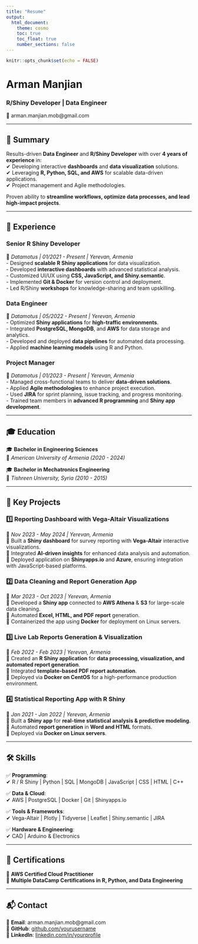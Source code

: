 ```yaml
---
title: "Resume"
output:
  html_document:
    theme: cosmo
    toc: true
    toc_float: true
    number_sections: false
---
```


```r
knitr::opts_chunk$set(echo = FALSE)
```

# Arman Manjian  
### **R/Shiny Developer | Data Engineer**  
📧 arman.manjian.mob@gmail.com  

---

## 📌 Summary  
Results-driven **Data Engineer** and **R/Shiny Developer** with over **4 years of experience** in:  
✔ Developing interactive **dashboards** and **data visualization** solutions.  
✔ Leveraging **R, Python, SQL, and AWS** for scalable data-driven applications.  
✔ Project management and Agile methodologies.  

Proven ability to **streamline workflows, optimize data processes, and lead high-impact projects**.

---

## 💼 Experience  

### **Senior R Shiny Developer**  
📍 *Datamotus | 01/2021 - Present | Yerevan, Armenia*  
- Designed **scalable R Shiny applications** for data visualization.  
- Developed **interactive dashboards** with advanced statistical analysis.  
- Customized UI/UX using **CSS, JavaScript, and Shiny.semantic**.  
- Implemented **Git & Docker** for version control and deployment.  
- Led R/Shiny **workshops** for knowledge-sharing and team upskilling.  

### **Data Engineer**  
📍 *Datamotus | 05/2022 - Present | Yerevan, Armenia*  
- Optimized **Shiny applications** for **high-traffic environments**.  
- Integrated **PostgreSQL, MongoDB**, and **AWS** for data storage and analytics.  
- Developed and deployed **data pipelines** for automated data processing.  
- Applied **machine learning models** using R and Python.  

### **Project Manager**  
📍 *Datamotus | 01/2023 - Present | Yerevan, Armenia*  
- Managed cross-functional teams to deliver **data-driven solutions**.  
- Applied **Agile methodologies** to enhance project execution.  
- Used **JIRA** for sprint planning, issue tracking, and progress monitoring.  
- Trained team members in **advanced R programming** and **Shiny app development**.  

---

## 🎓 Education  

🎓 **Bachelor in Engineering Sciences**  
📍 *American University of Armenia (2020 - 2024)*  

🎓 **Bachelor in Mechatronics Engineering**  
📍 *Tishreen University, Syria (2010 - 2015)*  

---

## 🚀 Key Projects  

### **1️⃣ Reporting Dashboard with Vega-Altair Visualizations**  
📍 *Nov 2023 - May 2024 | Yerevan, Armenia*  
🔹 Built a **Shiny dashboard** for survey reporting with **Vega-Altair** interactive visualizations.  
🔹 Integrated **AI-driven insights** for enhanced data analysis and automation.  
🔹 Deployed application on **Shinyapps.io** and **Azure**, ensuring integration with JavaScript-based platforms.  

### **2️⃣ Data Cleaning and Report Generation App**  
📍 *Mar 2023 - Oct 2023 | Yerevan, Armenia*  
🔹 Developed a **Shiny app** connected to **AWS Athena** & **S3** for large-scale data cleaning.  
🔹 Automated **Excel, HTML, and PDF report** generation.  
🔹 Containerized the app using **Docker** for deployment on Linux servers.  

### **3️⃣ Live Lab Reports Generation & Visualization**  
📍 *Feb 2022 - Feb 2023 | Yerevan, Armenia*  
🔹 Created an **R Shiny application** for **data processing, visualization, and automated report generation**.  
🔹 Integrated **template-based PDF report automation**.  
🔹 Deployed via **Docker on CentOS** for a high-performance production environment.  

### **4️⃣ Statistical Reporting App with R Shiny**  
📍 *Jan 2021 - Jan 2022 | Yerevan, Armenia*  
🔹 Built a **Shiny app** for **real-time statistical analysis & predictive modeling**.  
🔹 Automated **report generation** in **Word and HTML** formats.  
🔹 Deployed via **Docker on Linux servers**.  

---

## 🛠 Skills  

✅ **Programming**:  
✔ R / R Shiny | Python | SQL | MongoDB | JavaScript | CSS | HTML | C++  

✅ **Data & Cloud**:  
✔ AWS | PostgreSQL | Docker | Git | Shinyapps.io  

✅ **Tools & Frameworks**:  
✔ Vega-Altair | Plotly | Tidyverse | Leaflet | Shiny.semantic | JIRA  

✅ **Hardware & Engineering**:  
✔ CAD | Arduino & Electronics  

---

## 🌟 Certifications  

🏅 **AWS Certified Cloud Practitioner**  
🏅 **Multiple DataCamp Certifications in R, Python, and Data Engineering**  

---

## 📬 Contact  

📧 **Email**: arman.manjian.mob@gmail.com  
🔗 **GitHub**: [github.com/yourusername](https://github.com/yourusername)  
🔗 **LinkedIn**: [linkedin.com/in/yourprofile](https://linkedin.com/in/yourprofile)  

